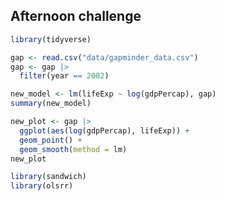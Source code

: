 ## Afternoon challenge

```r
library(tidyverse)
```


```r
gap <- read.csv("data/gapminder_data.csv")
gap <- gap |> 
  filter(year == 2002)
```


```r
new_model <- lm(lifeExp ~ log(gdpPercap), gap)
summary(new_model)
```


```r
new_plot <- gap |> 
  ggplot(aes(log(gdpPercap), lifeExp)) +
  geom_point() +
  geom_smooth(method = lm)
new_plot
```


```r
library(sandwich)
library(olsrr)
```


















